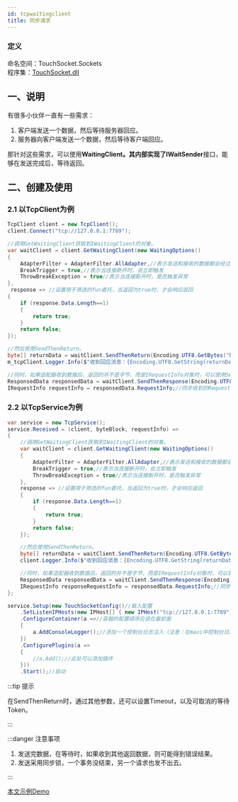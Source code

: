 ```yaml
---
id: tcpwaitingclient
title: 同步请求
---
```


### 定义

命名空间：TouchSocket.Sockets <br/>
程序集：[TouchSocket.dll](https://www.nuget.org/packages/TouchSocket)

## 一、说明

有很多小伙伴一直有一些需求：

1. 客户端发送一个数据，然后等待服务器回应。
2. 服务器向客户端发送一个数据，然后等待客户端回应。

那针对这些需求，可以使用**WaitingClient。**其内部实现了**IWaitSender**接口，能够在发送完成后，等待返回。

## 二、创建及使用

### 2.1 以TcpClient为例

```csharp
TcpClient client = new TcpClient();
client.Connect("tcp://127.0.0.1:7789");

//调用GetWaitingClient获取到IWaitingClient的对象。
var waitClient = client.GetWaitingClient(new WaitingOptions()
{
    AdapterFilter = AdapterFilter.AllAdapter,//表示发送和接收的数据都会经过适配器
    BreakTrigger = true,//表示当连接断开时，会立即触发
    ThrowBreakException = true//表示当连接断开时，是否触发异常
}, 
 response => //设置用于筛选的fun委托，当返回为true时，才会响应返回
{
    if (response.Data.Length==1)
    {
        return true;
    }
    return false;
});

//然后使用SendThenReturn。
byte[] returnData = waitClient.SendThenReturn(Encoding.UTF8.GetBytes("RRQM"));
m_tcpClient.Logger.Info($"收到回应消息：{Encoding.UTF8.GetString(returnData)}");

//同时，如果适配器收到数据后，返回的并不是字节，而是IRequestInfo对象时，可以使用SendThenResponse.
ResponsedData responsedData = waitClient.SendThenResponse(Encoding.UTF8.GetBytes("RRQM"));
IRequestInfo requestInfo = responsedData.RequestInfo;//同步收到的RequestInfo
```

### 2.2 以TcpService为例

```csharp
var service = new TcpService();
service.Received = (client, byteBlock, requestInfo) =>
{
    //调用GetWaitingClient获取到IWaitingClient的对象。
    var waitClient = client.GetWaitingClient(new WaitingOptions()
    {
        AdapterFilter = AdapterFilter.AllAdapter,//表示发送和接收的数据都会经过适配器
        BreakTrigger = true,//表示当连接断开时，会立即触发
        ThrowBreakException = true//表示当连接断开时，是否触发异常
    }, 
    response => //设置用于筛选的fun委托，当返回为true时，才会响应返回
    {
        if (response.Data.Length==1)
        {
            return true;
        }
        return false;
    });

    //然后使用SendThenReturn。
    byte[] returnData = waitClient.SendThenReturn(Encoding.UTF8.GetBytes("RRQM"));
    client.Logger.Info($"收到回应消息：{Encoding.UTF8.GetString(returnData)}");

    //同时，如果适配器收到数据后，返回的并不是字节，而是IRequestInfo对象时，可以使用SendThenResponse.
    ResponsedData responsedData = waitClient.SendThenResponse(Encoding.UTF8.GetBytes("RRQM"));
    IRequestInfo responseRequestInfo = responsedData.RequestInfo;//同步收到的RequestInfo
};

service.Setup(new TouchSocketConfig()//载入配置     
    .SetListenIPHosts(new IPHost[] { new IPHost("tcp://127.0.0.1:7789"), new IPHost(7790) })//同时监听两个地址
    .ConfigureContainer(a =>//容器的配置顺序应该在最前面
    {
        a.AddConsoleLogger();//添加一个控制台日志注入（注意：在maui中控制台日志不可用）
    })
    .ConfigurePlugins(a =>
    {
        //a.Add();//此处可以添加插件
    }))
    .Start();//启动
```

:::tip 提示

在SendThenReturn时，通过其他参数，还可以设置Timeout，以及可取消的等待Token。

:::  

:::danger 注意事项

1. 发送完数据，在等待时，如果收到其他返回数据，则可能得到错误结果。
2. 发送采用同步锁，一个事务没结束，另一个请求也发不出去。

:::

[本文示例Demo](https://gitee.com/RRQM_Home/TouchSocket/tree/master/examples/Tcp/TcpWaitingClientWinFormsApp)